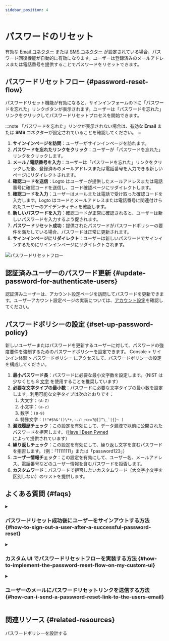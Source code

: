 ```yaml
---
sidebar_position: 4
---
```


# パスワードのリセット

有効な [Email コネクター](/connectors/email-connectors) または [SMS コネクター](/connectors/sms-connectors) が設定されている場合、パスワード回復機能が自動的に有効になります。ユーザーは登録済みのメールアドレスまたは電話番号を提供することでパスワードをリセットできます。

## パスワードリセットフロー \{#password-reset-flow}

パスワードリセット機能が有効になると、サインインフォームの下に「パスワードを忘れた」リンクボタンが表示されます。ユーザーは「パスワードを忘れた」リンクをクリックしてパスワードリセットプロセスを開始できます。

:::note
「パスワードを忘れた」リンクが表示されない場合は、有効な **Email** または **SMS** コネクターが設定されていることを確認してください。
:::

1. **サインインページを訪問**：ユーザーがサインインページを訪れます。
2. **パスワードを忘れたリンクをクリック**：ユーザーが「パスワードを忘れた」リンクをクリックします。
3. **メール / 電話番号を入力**：ユーザーは「パスワードを忘れた」リンクをクリックした後、登録済みのメールアドレスまたは電話番号を入力できる新しいページにリダイレクトされます。
4. **確認コードを送信**：Logto はユーザーが提供したメールアドレスまたは電話番号に確認コードを送信し、コード確認ページにリダイレクトします。
5. **確認コードを入力**：ユーザーはメールまたは電話で受け取った確認コードを入力します。Logto はコードとメールアドレスまたは電話番号に関連付けられたユーザーのアイデンティティを確認します。
6. **新しいパスワードを入力**：確認コードが正常に確認されると、ユーザーは新しいパスワードを入力するよう促されます。
7. **パスワードリセット成功**：提供されたパスワードがパスワードポリシーの要件を満たしている場合、パスワードは正常に更新されます。
8. **サインインページにリダイレクト**：ユーザーは新しいパスワードでサインインするためにサインインページにリダイレクトされます。

<img src="/img/assets/reset-password.png" alt="パスワードリセットフロー" />

## 認証済みユーザーのパスワード更新 \{#update-password-for-authenticate-users}

認証済みユーザーは、アカウント設定ページを訪問してパスワードを更新できます。ユーザーアカウント設定ページの実装については、[アカウント設定](/end-user-flows/account-settings/)を確認してください。

## パスワードポリシーの設定 \{#set-up-password-policy}

新しいユーザーまたはパスワードを更新するユーザーに対して、パスワードの強度要件を強制するためのパスワードポリシーを設定できます。<CloudLink to="/sign-in-experience/password-policy"> Console > サインイン体験 > パスワードポリシー</CloudLink> にアクセスして、パスワードポリシーの設定を構成してください。

1. **最小パスワード長**：パスワードに必要な最小文字数を設定します。（NIST は少なくとも 8 [文字](https://pages.nist.gov/800-63-3/sp800-63b.html#sec5) を使用することを推奨しています）
2. **必要な文字タイプの最小数**：パスワードに必要な文字タイプの最小数を設定します。利用可能な文字タイプは次のとおりです：
   1. 大文字：`(A-Z)`
   2. 小文字：`(a-z)`
   3. 数字：`(0-9)`
   4. 特殊文字：``(!"#$%&'()\*+,-./:;<>=?@[]^\_`|{}~ )``
3. **漏洩履歴チェック**：この設定を有効にして、データ漏洩で以前に公開されたパスワードを拒否します。（[Have I Been Pwned](https://haveibeenpwned.com/Passwords) によって提供されています）
4. **繰り返しチェック**：この設定を有効にして、繰り返し文字を含むパスワードを拒否します。（例：「11111111」または「password123」）
5. **ユーザー情報チェック**：この設定を有効にして、ユーザー名、メールアドレス、電話番号などのユーザー情報を含むパスワードを拒否します。
6. **カスタムワード**：パスワードで拒否したいカスタムワード（大文字小文字を区別しない）のリストを提供します。

## よくある質問 \{#faqs}

<details>
  <summary>

### パスワードリセット成功後にユーザーをサインアウトする方法 \{#how-to-sign-out-a-user-after-a-successful-password-reset}

</summary>

ユーザーがパスワードを正常にリセットしたときに通知を受け取るために、`PostResetPassword` [Webhook イベント](/developers/webhooks/webhooks-events#user-interaction-hook-events) を購読します。その後、ユーザーの現在のセッションを無効にし、サインインページにリダイレクトするために [サインアウト](/end-user-flows/sign-out) アクションをトリガーできます。

</details>

<details>
  <summary>

### カスタム UI でパスワードリセットフローを実装する方法 \{#how-to-implement-the-password-reset-flow-on-my-custom-ui}

</summary>

Logto の **Management API** と **Account API** を使用して独自のパスワードリセットフローを実装できます。詳細については [アカウント設定](/end-user-flows/account-settings/) を確認してください。

</details>

<details>
  <summary>

### ユーザーのメールにパスワードリセットリンクを送信する方法 \{#how-can-i-send-a-password-reset-link-to-the-users-email}

</summary>

自己ホスト型のパスワードリセットエンドポイントを作成し、Logto SDK を利用して [`first_screen`](/end-user-flows/authentication-parameters/first-screen) を `reset-password` に設定してサインインリクエストを開始します。これにより、ユーザーはシームレスにパスワードリセットページにリダイレクトされます。

</details>

## 関連リソース \{#related-resources}

<Url href="https://blog.logto.io/design-your-password-policy">パスワードポリシーを設計する</Url>
